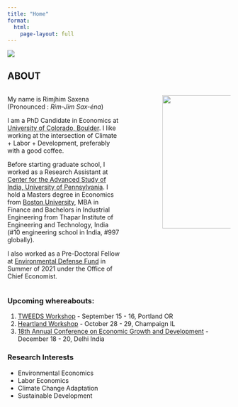 ```yaml
---
title: "Home"
format: 
  html:
    page-layout: full
---
```


![](images/banner.png){fig-align="center"}

## ABOUT

::: columns
::: {.column width="50%"}
My name is Rimjhim Saxena (Pronounced : *Rim-Jim Sax-éna*)

I am a PhD Candidate in Economics at [University of Colorado, Boulder](https://www.colorado.edu/economics/). I like working at the intersection of Climate + Labor + Development, preferably with a good coffee.

Before starting graduate school, I worked as a Research Assistant at [Center for the Advanced Study of India, University of Pennsylvania](https://casi.sas.upenn.edu). I hold a Masters degree in Economics from [Boston University](https://www.bu.edu/econ/), MBA in Finance and Bachelors in Industrial Engineering from Thapar Institute of Engineering and Technology, India (#10 engineering school in India, #997 globally).

I also worked as a Pre-Doctoral Fellow at [Environmental Defense Fund](https://www.edf.org) in Summer of 2021 under the Office of Chief Economist.
:::

::: {.column width="10%"}
<!-- empty column to create gap -->
:::

::: {.column width="30%"}
![](images/IMG_1651-01.PNG){fig-align="right" width="300"}
:::
:::

### Upcoming whereabouts:

1.  [TWEEDS Workshop](https://tweeds.io) - September 15 - 16, Portland OR
2.  [Heartland Workshop](https://publish.illinois.edu/heartland/) - October 28 - 29, Champaign IL
3.  [18th Annual Conference on Economic Growth and Development](https://www.isid.ac.in/~acegd/acegd2023/index.html) - December 18 - 20, Delhi India

### Research Interests

-   Environmental Economics
-   Labor Economics
-   Climate Change Adaptation
-   Sustainable Development
